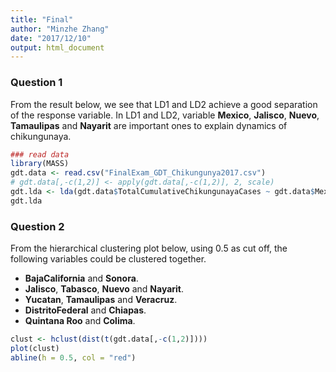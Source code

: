 ```yaml
---
title: "Final"
author: "Minzhe Zhang"
date: "2017/12/10"
output: html_document
---
```


### Question 1
From the result below, we see that LD1 and LD2 achieve a good separation of the response variable. In LD1 and LD2, variable **Mexico**, **Jalisco**, **Nuevo**, **Tamaulipas** and **Nayarit** are important ones to explain dynamics of chikungunaya.
```r
### read data
library(MASS)
gdt.data <- read.csv("FinalExam_GDT_Chikungunya2017.csv")
# gdt.data[,-c(1,2)] <- apply(gdt.data[,-c(1,2)], 2, scale)
gdt.lda <- lda(gdt.data$TotalCumulativeChikungunayaCases ~ gdt.data$Mexico + gdt.data$BajaCalifornia + gdt.data$DistritoFederal + gdt.data$Jalisco + gdt.data$Estado + gdt.data$Morelos + gdt.data$Nuevo + gdt.data$Oaxaca + gdt.data$Quintana.Roo + gdt.data$Sonora + gdt.data$Tamaulipas + gdt.data$Veracruz + gdt.data$Yucatan + gdt.data$Chiapas + gdt.data$Colima + gdt.data$Nayarit + gdt.data$Sinaloa + gdt.data$Tabasco)
gdt.lda
```

### Question 2
From the hierarchical clustering plot below, using 0.5 as cut off, the following variables could be clustered together.

- **BajaCalifornia** and **Sonora**.
- **Jalisco**, **Tabasco**, **Nuevo** and **Nayarit**.
- **Yucatan**, **Tamaulipas** and **Veracruz**.
- **DistritoFederal** and **Chiapas**.
- **Quintana Roo** and **Colima**.
```r
clust <- hclust(dist(t(gdt.data[,-c(1,2)])))
plot(clust)
abline(h = 0.5, col = "red")
```